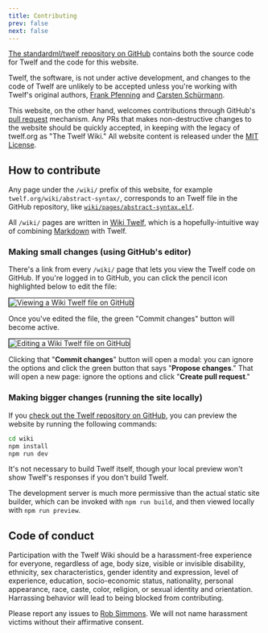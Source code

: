 ```yaml
---
title: Contributing
prev: false
next: false
---
```



[The standardml/twelf repository on
GitHub](https://github.com/standardml/twelf) contains both the source code for
Twelf and the code for this website.

Twelf, the software, is not under active development, and changes to the
code of Twelf are unlikely to be accepted unless you're working with Twelf's
original authors, [Frank Pfenning](https://www.cs.cmu.edu/~fp/) and [Carsten
Schürmann](https://www.itu.dk/people/carsten/).

This website, on the other hand, welcomes contributions through GitHub's
[pull request](https://docs.github.com/en/pull-requests/collaborating-with-pull-requests/proposing-changes-to-your-work-with-pull-requests/about-pull-requests)
mechanism. Any PRs that makes non-destructive changes to the website should
be quickly accepted, in keeping with the legacy of twelf.org as "The Twelf
Wiki." All website content is released under the
[MIT License](https://opensource.org/license/mit).

## How to contribute

Any page under the `/wiki/` prefix of this website, for example
`twelf.org/wiki/abstract-syntax/`, corresponds to an Twelf file in the GitHub
repository, like [`wiki/pages/abstract-syntax.elf`](https://github.com/standardml/twelf/blob/main/wiki/pages/abstract-syntax.elf).

All `/wiki/` pages are written in [Wiki Twelf](/wiki-syntax/), which is a
hopefully-intuitive way of combining [Markdown](https://www.markdownguide.org/)
with Twelf.

### Making small changes (using GitHub's editor)

There's a link from every `/wiki/` page that lets you view the Twelf code on
GitHub. If you're logged in to GitHub, you can click the pencil icon highlighted
below to edit the file:

<Image
  src={githubView}
  alt="Viewing a Wiki Twelf file on GitHub"
  style="border: 1px solid black;"
/>

Once you've edited the file, the green "Commit changes" button will become
active.

<Image
  src={githubEdit}
  alt="Editing a Wiki Twelf file on GitHub"
  style="border: 1px solid black;"
/>

Clicking that "**Commit changes**" button will open a modal: you can ignore the
options and click the green button that says "**Propose changes**." That will
open a new page: ignore the options and click "**Create pull request**."

### Making bigger changes (running the site locally)

If you [check out the Twelf repository on
GitHub](https://github.com/standardml/twelf), you can preview the website by
running the following commands:

```bash
cd wiki
npm install
npm run dev
```

It's not necessary to build Twelf itself, though your local preview won't show
Twelf's responses if you don't build Twelf.

The development server is much more permissive than the actual static site
builder, which can be invoked with `npm run build`, and then viewed locally
with `npm run preview`.

## Code of conduct

Participation with the Twelf Wiki should be a harassment-free experience for
everyone, regardless of age, body size, visible or invisible disability,
ethnicity, sex characteristics, gender identity and expression, level of
experience, education, socio-economic status, nationality, personal appearance,
race, caste, color, religion, or sexual identity and orientation. Harrassing
behavior will lead to being blocked from contributing.

Please report any issues to [Rob Simmons](https://social.wub.site/@simrob). We
will not name harassment victims without their affirmative consent.
